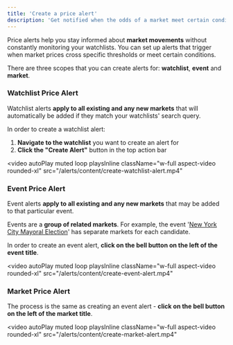 ```yaml
---
title: 'Create a price alert'
description: 'Get notified when the odds of a market meet certain conditions'
---
```


Price alerts help you stay informed about **market movements** without constantly monitoring your watchlists. You can set up alerts that trigger when market prices cross specific thresholds or meet certain conditions.

There are three scopes that you can create alerts for: **watchlist**, **event** and **market**.

### Watchlist Price Alert

<Tip>Watchlist alerts **apply to all existing and any new markets** that will automatically be added if they match your watchlists' search query.</Tip>

In order to create a watchlist alert:

1. **Navigate to the watchlist** you want to create an alert for
2. **Click the "Create Alert"** button in the top action bar

<video
  autoPlay
  muted
  loop
  playsInline
  className="w-full aspect-video rounded-xl"
  src="/alerts/content/create-watchlist-alert.mp4"
></video>

### Event Price Alert

<Tip>Event alerts **apply to all existing and any new markets** that may be added to that particular event.</Tip>

Events are a **group of related markets**. For example, the event '[New York City Mayoral Election](https://polymarket.com/event/new-york-city-mayoral-election?tid=1760108278708)' has separate markets for each candidate.

In order to create an event alert, **click on the bell button on the left of the event title**.

<video
  autoPlay
  muted
  loop
  playsInline
  className="w-full aspect-video rounded-xl"
  src="/alerts/content/create-event-alert.mp4"
></video>

### Market Price Alert

The process is the same as creating an event alert - **click on the bell button on the left of the market title**.

<video
  autoPlay
  muted
  loop
  playsInline
  className="w-full aspect-video rounded-xl"
  src="/alerts/content/create-market-alert.mp4"
></video>


